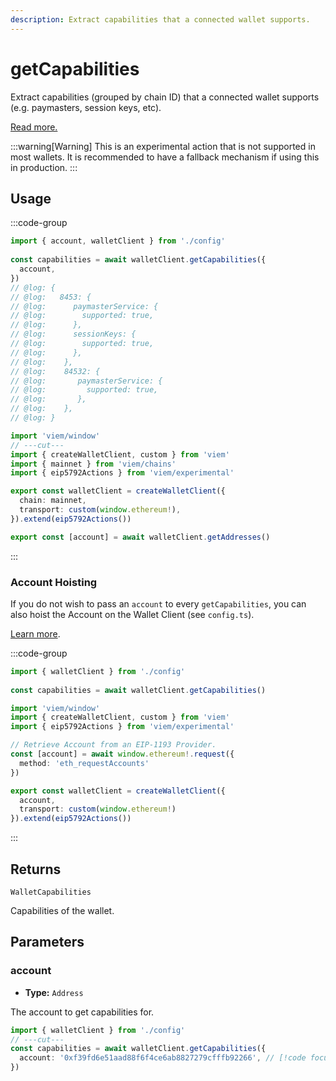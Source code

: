 ```yaml
---
description: Extract capabilities that a connected wallet supports.
---
```


# getCapabilities

Extract capabilities (grouped by chain ID) that a connected wallet supports (e.g. paymasters, session keys, etc).

[Read more.](https://github.com/ethereum/EIPs/blob/815028dc634463e1716fc5ce44c019a6040f0bef/EIPS/eip-5792.md#wallet_getcapabilities)

:::warning[Warning]
This is an experimental action that is not supported in most wallets. It is recommended to have a fallback mechanism if using this in production.
:::

## Usage

:::code-group

```ts twoslash [example.ts]
import { account, walletClient } from './config'
 
const capabilities = await walletClient.getCapabilities({
  account,
})
// @log: {
// @log:   8453: {
// @log:      paymasterService: {
// @log:        supported: true,
// @log:      },
// @log:      sessionKeys: {
// @log:        supported: true,
// @log:      },
// @log:    },
// @log:    84532: {
// @log:       paymasterService: {
// @log:         supported: true,
// @log:       },
// @log:    },
// @log: }
```

```ts twoslash [config.ts] filename="config.ts"
import 'viem/window'
// ---cut---
import { createWalletClient, custom } from 'viem'
import { mainnet } from 'viem/chains'
import { eip5792Actions } from 'viem/experimental'

export const walletClient = createWalletClient({
  chain: mainnet,
  transport: custom(window.ethereum!),
}).extend(eip5792Actions())

export const [account] = await walletClient.getAddresses()
```

:::

### Account Hoisting

If you do not wish to pass an `account` to every `getCapabilities`, you can also hoist the Account on the Wallet Client (see `config.ts`).

[Learn more](/docs/clients/wallet#account).

:::code-group

```ts twoslash [example.ts]
import { walletClient } from './config'
 
const capabilities = await walletClient.getCapabilities()
```

```ts [config.ts] filename="config.ts"
import 'viem/window'
import { createWalletClient, custom } from 'viem'
import { eip5792Actions } from 'viem/experimental'

// Retrieve Account from an EIP-1193 Provider.
const [account] = await window.ethereum!.request({ 
  method: 'eth_requestAccounts' 
})

export const walletClient = createWalletClient({
  account,
  transport: custom(window.ethereum!)
}).extend(eip5792Actions())
```

:::

## Returns

`WalletCapabilities`

Capabilities of the wallet.

## Parameters

### account

- **Type:** `Address`

The account to get capabilities for.

```ts twoslash [example.ts]
import { walletClient } from './config'
// ---cut---
const capabilities = await walletClient.getCapabilities({
  account: '0xf39fd6e51aad88f6f4ce6ab8827279cfffb92266', // [!code focus]
})
```